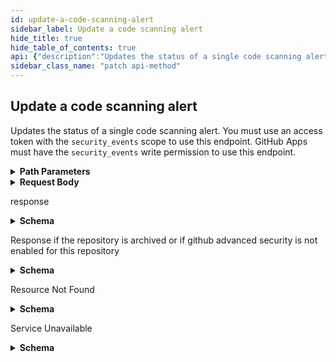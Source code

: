 ```yaml
---
id: update-a-code-scanning-alert
sidebar_label: Update a code scanning alert
hide_title: true
hide_table_of_contents: true
api: {"description":"Updates the status of a single code scanning alert. You must use an access token with the `security_events` scope to use this endpoint. GitHub Apps must have the `security_events` write permission to use this endpoint.","externalDocs":{"description":"API method documentation","url":"https://docs.github.com/rest/reference/code-scanning#update-a-code-scanning-alert"},"operationId":"code-scanning/update-alert","parameters":[{"in":"path","name":"owner","required":true,"schema":{"type":"string"}},{"in":"path","name":"repo","required":true,"schema":{"type":"string"}},{"description":"The number that identifies an alert. You can find this at the end of the URL for a code scanning alert within GitHub, and in the `number` field in the response from the `GET /repos/{owner}/{repo}/code-scanning/alerts` operation.","in":"path","name":"alert_number","required":true,"schema":{"description":"The security alert number.","nullable":false,"readOnly":true,"type":"integer"}}],"requestBody":{"content":{"application/json":{"example":{"dismissed_reason":"false positive","state":"dismissed"},"schema":{"properties":{"dismissed_reason":{"description":"**Required when the state is dismissed.** The reason for dismissing or closing the alert. Can be one of: `false positive`, `won't fix`, and `used in tests`.","nullable":true,"oneOf":[{"enum":["false positive","won't fix","used in tests"]},{"enum":[null]}],"type":"string"},"state":{"description":"Sets the state of the code scanning alert. Can be one of `open` or `dismissed`. You must provide `dismissed_reason` when you set the state to `dismissed`.","enum":["open","dismissed"],"type":"string"}},"required":["state"],"type":"object"}}}},"responses":{"200":{"content":{"application/json":{"examples":{"default":{"value":{"created_at":"2020-08-25T21:28:36.000Z","dismissed_at":"2020-09-02T22:34:56.000Z","dismissed_by":{"avatar_url":"https://github.com/images/error/octocat_happy.gif","events_url":"https://api.github.com/users/octocat/events{/privacy}","followers_url":"https://api.github.com/users/octocat/followers","following_url":"https://api.github.com/users/octocat/following{/other_user}","gists_url":"https://api.github.com/users/octocat/gists{/gist_id}","gravatar_id":"","html_url":"https://github.com/octocat","id":1,"login":"octocat","node_id":"MDQ6VXNlcjE=","organizations_url":"https://api.github.com/users/octocat/orgs","received_events_url":"https://api.github.com/users/octocat/received_events","repos_url":"https://api.github.com/users/octocat/repos","site_admin":false,"starred_url":"https://api.github.com/users/octocat/starred{/owner}{/repo}","subscriptions_url":"https://api.github.com/users/octocat/subscriptions","type":"User","url":"https://api.github.com/users/octocat"},"dismissed_reason":"false positive","html_url":"https://github.com/octocat/hello-world/code-scanning/42","instances_url":"https://api.github.com/repos/octocat/hello-world/code-scanning/alerts/42/instances","most_recent_instance":{"analysis_key":".github/workflows/codeql-analysis.yml:CodeQL-Build","classifications":["test"],"commit_sha":"39406e42cb832f683daa691dd652a8dc36ee8930","environment":"{}","location":{"end_column":18,"end_line":917,"path":"spec-main/api-session-spec.ts","start_column":7,"start_line":917},"message":{"text":"This path depends on a user-provided value."},"ref":"refs/heads/main","state":"dismissed"},"number":42,"rule":{"description":"Arbitrary file write during zip extraction (\"Zip Slip\")","full_description":"Extracting files from a malicious zip archive without validating that the destination file path is within the destination directory can cause files outside the destination directory to be overwritten.","help":"# Arbitrary file write during zip extraction (\"Zip Slip\")\\nExtracting files from a malicious zip archive without validating that the destination file path is within the destination directory can cause files outside the destination directory to be overwritten ...","id":"js/zipslip","name":"js/zipslip","severity":"error","tags":["security","external/cwe/cwe-022"]},"state":"dismissed","tool":{"guid":null,"name":"CodeQL","version":"2.4.0"},"url":"https://api.github.com/repos/octocat/hello-world/code-scanning/alerts/42"}}},"schema":{"properties":{"created_at":{"description":"The time that the alert was created in ISO 8601 format: `YYYY-MM-DDTHH:MM:SSZ`.","format":"date-time","nullable":false,"readOnly":true,"type":"string"},"dismissed_at":{"description":"The time that the alert was dismissed in ISO 8601 format: `YYYY-MM-DDTHH:MM:SSZ`.","format":"date-time","nullable":true,"readOnly":true,"type":"string"},"dismissed_by":{"description":"Simple User","nullable":true,"properties":{"avatar_url":{"example":"https://github.com/images/error/octocat_happy.gif","format":"uri","type":"string"},"events_url":{"example":"https://api.github.com/users/octocat/events{/privacy}","type":"string"},"followers_url":{"example":"https://api.github.com/users/octocat/followers","format":"uri","type":"string"},"following_url":{"example":"https://api.github.com/users/octocat/following{/other_user}","type":"string"},"gists_url":{"example":"https://api.github.com/users/octocat/gists{/gist_id}","type":"string"},"gravatar_id":{"example":"41d064eb2195891e12d0413f63227ea7","nullable":true,"type":"string"},"html_url":{"example":"https://github.com/octocat","format":"uri","type":"string"},"id":{"example":1,"type":"integer"},"login":{"example":"octocat","type":"string"},"node_id":{"example":"MDQ6VXNlcjE=","type":"string"},"organizations_url":{"example":"https://api.github.com/users/octocat/orgs","format":"uri","type":"string"},"received_events_url":{"example":"https://api.github.com/users/octocat/received_events","format":"uri","type":"string"},"repos_url":{"example":"https://api.github.com/users/octocat/repos","format":"uri","type":"string"},"site_admin":{"type":"boolean"},"starred_at":{"example":"\"2020-07-09T00:17:55Z\"","type":"string"},"starred_url":{"example":"https://api.github.com/users/octocat/starred{/owner}{/repo}","type":"string"},"subscriptions_url":{"example":"https://api.github.com/users/octocat/subscriptions","format":"uri","type":"string"},"type":{"example":"User","type":"string"},"url":{"example":"https://api.github.com/users/octocat","format":"uri","type":"string"}},"required":["avatar_url","events_url","followers_url","following_url","gists_url","gravatar_id","html_url","id","node_id","login","organizations_url","received_events_url","repos_url","site_admin","starred_url","subscriptions_url","type","url"],"title":"Simple User","type":"object"},"dismissed_reason":{"description":"**Required when the state is dismissed.** The reason for dismissing or closing the alert. Can be one of: `false positive`, `won't fix`, and `used in tests`.","nullable":true,"oneOf":[{"enum":["false positive","won't fix","used in tests"]},{"enum":[null]}],"type":"string"},"html_url":{"description":"The GitHub URL of the alert resource.","format":"uri","nullable":false,"readOnly":true,"type":"string"},"instances_url":{"description":"The REST API URL for fetching the list of instances for an alert.","format":"uri","nullable":false,"readOnly":true,"type":"string"},"most_recent_instance":{"properties":{"analysis_key":{"description":"Identifies the configuration under which the analysis was executed. For example, in GitHub Actions this includes the workflow filename and job name.","type":"string"},"classifications":{"description":"Classifications that have been applied to the file that triggered the alert.\nFor example identifying it as documentation, or a generated file.","items":{"description":"A classification of the file. For example to identify it as generated.","enum":["source","generated","test","library"],"nullable":true,"type":"string"},"type":"array"},"commit_sha":{"type":"string"},"environment":{"description":"Identifies the variable values associated with the environment in which the analysis that generated this alert instance was performed, such as the language that was analyzed.","type":"string"},"html_url":{"type":"string"},"location":{"description":"Describe a region within a file for the alert.","properties":{"end_column":{"type":"integer"},"end_line":{"type":"integer"},"path":{"type":"string"},"start_column":{"type":"integer"},"start_line":{"type":"integer"}},"type":"object"},"message":{"properties":{"text":{"type":"string"}},"type":"object"},"ref":{"description":"The full Git reference, formatted as `refs/heads/<branch name>`,\n`refs/pull/<number>/merge`, or `refs/pull/<number>/head`.","type":"string"},"state":{"description":"State of a code scanning alert.","enum":["open","closed","dismissed","fixed"],"type":"string"}},"type":"object"},"number":{"description":"The security alert number.","nullable":false,"readOnly":true,"type":"integer"},"rule":{"properties":{"description":{"description":"A short description of the rule used to detect the alert.","type":"string"},"full_description":{"description":"description of the rule used to detect the alert.","type":"string"},"help":{"description":"Detailed documentation for the rule as GitHub Flavored Markdown.","type":"string"},"id":{"description":"A unique identifier for the rule used to detect the alert.","nullable":true,"type":"string"},"name":{"description":"The name of the rule used to detect the alert.","type":"string"},"severity":{"description":"The severity of the alert.","enum":["none","note","warning","error"],"nullable":true,"type":"string"},"tags":{"description":"A set of tags applicable for the rule.","items":{"type":"string"},"type":"array"}},"type":"object"},"state":{"description":"State of a code scanning alert.","enum":["open","closed","dismissed","fixed"],"type":"string"},"tool":{"properties":{"guid":{"description":"The GUID of the tool used to generate the code scanning analysis, if provided in the uploaded SARIF data.","nullable":true,"type":"string"},"name":{"description":"The name of the tool used to generate the code scanning analysis.","type":"string"},"version":{"description":"The version of the tool used to generate the code scanning analysis.","nullable":true,"type":"string"}},"type":"object"},"url":{"description":"The REST API URL of the alert resource.","format":"uri","nullable":false,"readOnly":true,"type":"string"}},"required":["number","created_at","url","html_url","instances_url","state","dismissed_by","dismissed_at","dismissed_reason","rule","tool","most_recent_instance"],"type":"object"}}},"description":"response"},"403":{"content":{"application/json":{"schema":{"description":"Basic Error","properties":{"documentation_url":{"type":"string"},"message":{"type":"string"}},"title":"Basic Error","type":"object"}}},"description":"Response if the repository is archived or if github advanced security is not enabled for this repository"},"404":{"content":{"application/json":{"schema":{"description":"Basic Error","properties":{"documentation_url":{"type":"string"},"message":{"type":"string"}},"title":"Basic Error","type":"object"}}},"description":"Resource Not Found"},"503":{"content":{"application/json":{"schema":{"properties":{"code":{"type":"string"},"documentation_url":{"type":"string"},"message":{"type":"string"}},"type":"object"}}},"description":"Service Unavailable"}},"tags":["code-scanning"],"x-github":{"category":"code-scanning","enabledForGitHubApps":true,"githubCloudOnly":false,"previews":[]},"method":"patch","path":"/repos/{owner}/{repo}/code-scanning/alerts/{alert_number}","servers":[{"url":"https://api.github.com"}],"jsonRequestBodyExample":{"dismissed_reason":"string","state":"open"},"info":{"contact":{"name":"Support","url":"https://support.github.com/contact"},"description":"GitHub's v3 REST API.","license":{"name":"MIT","url":"https://spdx.org/licenses/MIT"},"termsOfService":"https://docs.github.com/articles/github-terms-of-service","title":"GitHub v3 REST API","version":"1.1.4","x-apisguru-categories":["collaboration","developer_tools"],"x-logo":{"url":"https://twitter.com/github/profile_image?size=original"},"x-origin":[{"format":"openapi","url":"https://raw.githubusercontent.com/github/rest-api-description/main/descriptions/api.github.com/api.github.com.json","version":"3.0"}],"x-providerName":"github.com"},"postman":{"name":"Update a code scanning alert","description":{"content":"Updates the status of a single code scanning alert. You must use an access token with the `security_events` scope to use this endpoint. GitHub Apps must have the `security_events` write permission to use this endpoint.","type":"text/plain"},"url":{"path":["repos",":owner",":repo","code-scanning","alerts",":alert_number"],"host":["{{baseUrl}}"],"query":[],"variable":[{"disabled":false,"description":{"content":"(Required) ","type":"text/plain"},"type":"any","value":"","key":"owner"},{"disabled":false,"description":{"content":"(Required) ","type":"text/plain"},"type":"any","value":"","key":"repo"},{"disabled":false,"description":{"content":"(Required) The number that identifies an alert. You can find this at the end of the URL for a code scanning alert within GitHub, and in the `number` field in the response from the `GET /repos/{owner}/{repo}/code-scanning/alerts` operation.","type":"text/plain"},"type":"any","value":"","key":"alert_number"}]},"header":[{"key":"Content-Type","value":"application/json"},{"key":"Accept","value":"application/json"}],"method":"PATCH","body":{"mode":"raw","raw":"\"\"","options":{"raw":{"language":"json"}}}}}
sidebar_class_name: "patch api-method"
---
```



## Update a code scanning alert



Updates the status of a single code scanning alert. You must use an access token with the `security_events` scope to use this endpoint. GitHub Apps must have the `security_events` write permission to use this endpoint.

<details style={{"marginBottom":"1rem"}}><summary style={{}}><strong>Path Parameters</strong></summary><div><ul><ParamsItem className={"paramsItem"} param={{"in":"path","name":"owner","required":true,"schema":{"type":"string"}}}></ParamsItem><ParamsItem className={"paramsItem"} param={{"in":"path","name":"repo","required":true,"schema":{"type":"string"}}}></ParamsItem><ParamsItem className={"paramsItem"} param={{"description":"The number that identifies an alert. You can find this at the end of the URL for a code scanning alert within GitHub, and in the `number` field in the response from the `GET /repos/{owner}/{repo}/code-scanning/alerts` operation.","in":"path","name":"alert_number","required":true,"schema":{"description":"The security alert number.","nullable":false,"readOnly":true,"type":"integer"}}}></ParamsItem></ul></div></details><details style={{}}><summary style={{"textAlign":"left"}}><strong>Request Body</strong></summary><div style={{"textAlign":"left","marginLeft":"1rem"}}></div><ul style={{"marginLeft":"1rem"}}><SchemaItem collapsible={false} name={"dismissed_reason"} required={false} schemaDescription={"**Required when the state is dismissed.** The reason for dismissing or closing the alert. Can be one of: `false positive`, `won't fix`, and `used in tests`."} schemaName={"string"} qualifierMessage={undefined}></SchemaItem><SchemaItem collapsible={false} name={"state"} required={true} schemaDescription={"Sets the state of the code scanning alert. Can be one of `open` or `dismissed`. You must provide `dismissed_reason` when you set the state to `dismissed`."} schemaName={"string"} qualifierMessage={"**Possible values:** [`open`, `dismissed`]"}></SchemaItem></ul></details><div><ApiTabs><TabItem label={"200"} value={"200"}><div>

response

</div><div><details style={{}}><summary style={{"textAlign":"left"}}><strong>Schema</strong></summary><div style={{"textAlign":"left","marginLeft":"1rem"}}></div><ul style={{"marginLeft":"1rem"}}><SchemaItem collapsible={false} name={"created_at"} required={true} schemaDescription={"The time that the alert was created in ISO 8601 format: `YYYY-MM-DDTHH:MM:SSZ`."} schemaName={"date-time"} qualifierMessage={undefined}></SchemaItem><SchemaItem collapsible={false} name={"dismissed_at"} required={true} schemaDescription={"The time that the alert was dismissed in ISO 8601 format: `YYYY-MM-DDTHH:MM:SSZ`."} schemaName={"date-time"} qualifierMessage={undefined}></SchemaItem><SchemaItem collapsible={true} className={"schemaItem"}><details style={{}}><summary style={{}}><strong>dismissed_by</strong><span style={{"opacity":"0.6"}}> object</span><strong style={{"fontSize":"var(--ifm-code-font-size)","color":"var(--openapi-required)"}}> required</strong></summary><div style={{"marginLeft":"1rem"}}><div style={{"marginTop":".5rem","marginBottom":".5rem"}}>

Simple User

</div><ul><SchemaItem collapsible={false} name={"avatar_url"} required={true} schemaDescription={undefined} schemaName={"uri"} qualifierMessage={undefined}></SchemaItem><SchemaItem collapsible={false} name={"events_url"} required={true} schemaDescription={undefined} schemaName={"string"} qualifierMessage={undefined}></SchemaItem><SchemaItem collapsible={false} name={"followers_url"} required={true} schemaDescription={undefined} schemaName={"uri"} qualifierMessage={undefined}></SchemaItem><SchemaItem collapsible={false} name={"following_url"} required={true} schemaDescription={undefined} schemaName={"string"} qualifierMessage={undefined}></SchemaItem><SchemaItem collapsible={false} name={"gists_url"} required={true} schemaDescription={undefined} schemaName={"string"} qualifierMessage={undefined}></SchemaItem><SchemaItem collapsible={false} name={"gravatar_id"} required={true} schemaDescription={undefined} schemaName={"string"} qualifierMessage={undefined}></SchemaItem><SchemaItem collapsible={false} name={"html_url"} required={true} schemaDescription={undefined} schemaName={"uri"} qualifierMessage={undefined}></SchemaItem><SchemaItem collapsible={false} name={"id"} required={true} schemaDescription={undefined} schemaName={"integer"} qualifierMessage={undefined}></SchemaItem><SchemaItem collapsible={false} name={"login"} required={true} schemaDescription={undefined} schemaName={"string"} qualifierMessage={undefined}></SchemaItem><SchemaItem collapsible={false} name={"node_id"} required={true} schemaDescription={undefined} schemaName={"string"} qualifierMessage={undefined}></SchemaItem><SchemaItem collapsible={false} name={"organizations_url"} required={true} schemaDescription={undefined} schemaName={"uri"} qualifierMessage={undefined}></SchemaItem><SchemaItem collapsible={false} name={"received_events_url"} required={true} schemaDescription={undefined} schemaName={"uri"} qualifierMessage={undefined}></SchemaItem><SchemaItem collapsible={false} name={"repos_url"} required={true} schemaDescription={undefined} schemaName={"uri"} qualifierMessage={undefined}></SchemaItem><SchemaItem collapsible={false} name={"site_admin"} required={true} schemaDescription={undefined} schemaName={"boolean"} qualifierMessage={undefined}></SchemaItem><SchemaItem collapsible={false} name={"starred_at"} required={false} schemaDescription={undefined} schemaName={"string"} qualifierMessage={undefined}></SchemaItem><SchemaItem collapsible={false} name={"starred_url"} required={true} schemaDescription={undefined} schemaName={"string"} qualifierMessage={undefined}></SchemaItem><SchemaItem collapsible={false} name={"subscriptions_url"} required={true} schemaDescription={undefined} schemaName={"uri"} qualifierMessage={undefined}></SchemaItem><SchemaItem collapsible={false} name={"type"} required={true} schemaDescription={undefined} schemaName={"string"} qualifierMessage={undefined}></SchemaItem><SchemaItem collapsible={false} name={"url"} required={true} schemaDescription={undefined} schemaName={"uri"} qualifierMessage={undefined}></SchemaItem></ul></div></details></SchemaItem><SchemaItem collapsible={false} name={"dismissed_reason"} required={true} schemaDescription={"**Required when the state is dismissed.** The reason for dismissing or closing the alert. Can be one of: `false positive`, `won't fix`, and `used in tests`."} schemaName={"string"} qualifierMessage={undefined}></SchemaItem><SchemaItem collapsible={false} name={"html_url"} required={true} schemaDescription={"The GitHub URL of the alert resource."} schemaName={"uri"} qualifierMessage={undefined}></SchemaItem><SchemaItem collapsible={false} name={"instances_url"} required={true} schemaDescription={"The REST API URL for fetching the list of instances for an alert."} schemaName={"uri"} qualifierMessage={undefined}></SchemaItem><SchemaItem collapsible={true} className={"schemaItem"}><details style={{}}><summary style={{}}><strong>most_recent_instance</strong><span style={{"opacity":"0.6"}}> object</span><strong style={{"fontSize":"var(--ifm-code-font-size)","color":"var(--openapi-required)"}}> required</strong></summary><div style={{"marginLeft":"1rem"}}><ul><SchemaItem collapsible={false} name={"analysis_key"} required={false} schemaDescription={"Identifies the configuration under which the analysis was executed. For example, in GitHub Actions this includes the workflow filename and job name."} schemaName={"string"} qualifierMessage={undefined}></SchemaItem><SchemaItem collapsible={false} name={"classifications"} required={false} schemaDescription={"Classifications that have been applied to the file that triggered the alert.\nFor example identifying it as documentation, or a generated file."} schemaName={"string[]"} qualifierMessage={"**Possible values:** [`source`, `generated`, `test`, `library`]"}></SchemaItem><SchemaItem collapsible={false} name={"commit_sha"} required={false} schemaDescription={undefined} schemaName={"string"} qualifierMessage={undefined}></SchemaItem><SchemaItem collapsible={false} name={"environment"} required={false} schemaDescription={"Identifies the variable values associated with the environment in which the analysis that generated this alert instance was performed, such as the language that was analyzed."} schemaName={"string"} qualifierMessage={undefined}></SchemaItem><SchemaItem collapsible={false} name={"html_url"} required={false} schemaDescription={undefined} schemaName={"string"} qualifierMessage={undefined}></SchemaItem><SchemaItem collapsible={true} className={"schemaItem"}><details style={{}}><summary style={{}}><strong>location</strong><span style={{"opacity":"0.6"}}> object</span></summary><div style={{"marginLeft":"1rem"}}><div style={{"marginTop":".5rem","marginBottom":".5rem"}}>

Describe a region within a file for the alert.

</div><ul><SchemaItem collapsible={false} name={"end_column"} required={false} schemaDescription={undefined} schemaName={"integer"} qualifierMessage={undefined}></SchemaItem><SchemaItem collapsible={false} name={"end_line"} required={false} schemaDescription={undefined} schemaName={"integer"} qualifierMessage={undefined}></SchemaItem><SchemaItem collapsible={false} name={"path"} required={false} schemaDescription={undefined} schemaName={"string"} qualifierMessage={undefined}></SchemaItem><SchemaItem collapsible={false} name={"start_column"} required={false} schemaDescription={undefined} schemaName={"integer"} qualifierMessage={undefined}></SchemaItem><SchemaItem collapsible={false} name={"start_line"} required={false} schemaDescription={undefined} schemaName={"integer"} qualifierMessage={undefined}></SchemaItem></ul></div></details></SchemaItem><SchemaItem collapsible={true} className={"schemaItem"}><details style={{}}><summary style={{}}><strong>message</strong><span style={{"opacity":"0.6"}}> object</span></summary><div style={{"marginLeft":"1rem"}}><ul><SchemaItem collapsible={false} name={"text"} required={false} schemaDescription={undefined} schemaName={"string"} qualifierMessage={undefined}></SchemaItem></ul></div></details></SchemaItem><SchemaItem collapsible={false} name={"ref"} required={false} schemaDescription={"The full Git reference, formatted as `refs/heads/<branch name>`,\n`refs/pull/<number>/merge`, or `refs/pull/<number>/head`."} schemaName={"string"} qualifierMessage={undefined}></SchemaItem><SchemaItem collapsible={false} name={"state"} required={false} schemaDescription={"State of a code scanning alert."} schemaName={"string"} qualifierMessage={"**Possible values:** [`open`, `closed`, `dismissed`, `fixed`]"}></SchemaItem></ul></div></details></SchemaItem><SchemaItem collapsible={false} name={"number"} required={true} schemaDescription={"The security alert number."} schemaName={"integer"} qualifierMessage={undefined}></SchemaItem><SchemaItem collapsible={true} className={"schemaItem"}><details style={{}}><summary style={{}}><strong>rule</strong><span style={{"opacity":"0.6"}}> object</span><strong style={{"fontSize":"var(--ifm-code-font-size)","color":"var(--openapi-required)"}}> required</strong></summary><div style={{"marginLeft":"1rem"}}><ul><SchemaItem collapsible={false} name={"description"} required={false} schemaDescription={"A short description of the rule used to detect the alert."} schemaName={"string"} qualifierMessage={undefined}></SchemaItem><SchemaItem collapsible={false} name={"full_description"} required={false} schemaDescription={"description of the rule used to detect the alert."} schemaName={"string"} qualifierMessage={undefined}></SchemaItem><SchemaItem collapsible={false} name={"help"} required={false} schemaDescription={"Detailed documentation for the rule as GitHub Flavored Markdown."} schemaName={"string"} qualifierMessage={undefined}></SchemaItem><SchemaItem collapsible={false} name={"id"} required={false} schemaDescription={"A unique identifier for the rule used to detect the alert."} schemaName={"string"} qualifierMessage={undefined}></SchemaItem><SchemaItem collapsible={false} name={"name"} required={false} schemaDescription={"The name of the rule used to detect the alert."} schemaName={"string"} qualifierMessage={undefined}></SchemaItem><SchemaItem collapsible={false} name={"severity"} required={false} schemaDescription={"The severity of the alert."} schemaName={"string"} qualifierMessage={"**Possible values:** [`none`, `note`, `warning`, `error`]"}></SchemaItem><SchemaItem collapsible={false} name={"tags"} required={false} schemaDescription={"A set of tags applicable for the rule."} schemaName={"string[]"} qualifierMessage={undefined}></SchemaItem></ul></div></details></SchemaItem><SchemaItem collapsible={false} name={"state"} required={true} schemaDescription={"State of a code scanning alert."} schemaName={"string"} qualifierMessage={"**Possible values:** [`open`, `closed`, `dismissed`, `fixed`]"}></SchemaItem><SchemaItem collapsible={true} className={"schemaItem"}><details style={{}}><summary style={{}}><strong>tool</strong><span style={{"opacity":"0.6"}}> object</span><strong style={{"fontSize":"var(--ifm-code-font-size)","color":"var(--openapi-required)"}}> required</strong></summary><div style={{"marginLeft":"1rem"}}><ul><SchemaItem collapsible={false} name={"guid"} required={false} schemaDescription={"The GUID of the tool used to generate the code scanning analysis, if provided in the uploaded SARIF data."} schemaName={"string"} qualifierMessage={undefined}></SchemaItem><SchemaItem collapsible={false} name={"name"} required={false} schemaDescription={"The name of the tool used to generate the code scanning analysis."} schemaName={"string"} qualifierMessage={undefined}></SchemaItem><SchemaItem collapsible={false} name={"version"} required={false} schemaDescription={"The version of the tool used to generate the code scanning analysis."} schemaName={"string"} qualifierMessage={undefined}></SchemaItem></ul></div></details></SchemaItem><SchemaItem collapsible={false} name={"url"} required={true} schemaDescription={"The REST API URL of the alert resource."} schemaName={"uri"} qualifierMessage={undefined}></SchemaItem></ul></details></div></TabItem><TabItem label={"403"} value={"403"}><div>

Response if the repository is archived or if github advanced security is not enabled for this repository

</div><div><details style={{}}><summary style={{"textAlign":"left"}}><strong>Schema</strong></summary><div style={{"textAlign":"left","marginLeft":"1rem"}}></div><ul style={{"marginLeft":"1rem"}}><SchemaItem collapsible={false} name={"documentation_url"} required={false} schemaDescription={undefined} schemaName={"string"} qualifierMessage={undefined}></SchemaItem><SchemaItem collapsible={false} name={"message"} required={false} schemaDescription={undefined} schemaName={"string"} qualifierMessage={undefined}></SchemaItem></ul></details></div></TabItem><TabItem label={"404"} value={"404"}><div>

Resource Not Found

</div><div><details style={{}}><summary style={{"textAlign":"left"}}><strong>Schema</strong></summary><div style={{"textAlign":"left","marginLeft":"1rem"}}></div><ul style={{"marginLeft":"1rem"}}><SchemaItem collapsible={false} name={"documentation_url"} required={false} schemaDescription={undefined} schemaName={"string"} qualifierMessage={undefined}></SchemaItem><SchemaItem collapsible={false} name={"message"} required={false} schemaDescription={undefined} schemaName={"string"} qualifierMessage={undefined}></SchemaItem></ul></details></div></TabItem><TabItem label={"503"} value={"503"}><div>

Service Unavailable

</div><div><details style={{}}><summary style={{"textAlign":"left"}}><strong>Schema</strong></summary><div style={{"textAlign":"left","marginLeft":"1rem"}}></div><ul style={{"marginLeft":"1rem"}}><SchemaItem collapsible={false} name={"code"} required={false} schemaDescription={undefined} schemaName={"string"} qualifierMessage={undefined}></SchemaItem><SchemaItem collapsible={false} name={"documentation_url"} required={false} schemaDescription={undefined} schemaName={"string"} qualifierMessage={undefined}></SchemaItem><SchemaItem collapsible={false} name={"message"} required={false} schemaDescription={undefined} schemaName={"string"} qualifierMessage={undefined}></SchemaItem></ul></details></div></TabItem></ApiTabs></div>
      